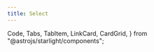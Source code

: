 ```yaml
---
title: Select
---
```


  Code,
  Tabs,
  TabItem,
  LinkCard,
  CardGrid,
} from "@astrojs/starlight/components";

<CardGrid>
  <LinkCard
    title="API Reference"
    href="https://github.com/ocavue/aria-ui/blob/master/packages/combobox/README.md"
  />
</CardGrid>

<Tabs>
  <TabItem label="Preview">
    <Preview />
  </TabItem>
  <TabItem label="Code">
    <Code code={PreviewTs} lang="ts" />
    <Code code={PreviewCss} lang="css" />
  </TabItem>
</Tabs>
